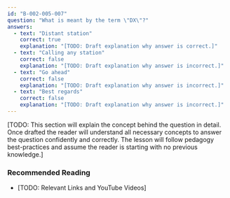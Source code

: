 ```yaml
---
id: "B-002-005-007"
question: "What is meant by the term \"DX\"?"
answers:
  - text: "Distant station"
    correct: true
    explanation: "[TODO: Draft explanation why answer is correct.]"
  - text: "Calling any station"
    correct: false
    explanation: "[TODO: Draft explanation why answer is incorrect.]"
  - text: "Go ahead"
    correct: false
    explanation: "[TODO: Draft explanation why answer is incorrect.]"
  - text: "Best regards"
    correct: false
    explanation: "[TODO: Draft explanation why answer is incorrect.]"
---
```


[TODO: This section will explain the concept behind the question in detail. Once drafted the reader will understand all necessary concepts to answer the question confidently and correctly. The lesson will follow pedagogy best-practices and assume the reader is starting with no previous knowledge.]

### Recommended Reading

- [TODO: Relevant Links and YouTube Videos]
